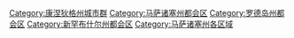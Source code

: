 [[Category:康涅狄格州城市群|Category:康涅狄格州城市群]]
[[Category:马萨诸塞州都会区|Category:马萨诸塞州都会区]]
[[Category:罗德岛州都会区|Category:罗德岛州都会区]]
[[Category:新罕布什尔州都会区|Category:新罕布什尔州都会区]]
[[Category:马萨诸塞州各区域|Category:马萨诸塞州各区域]]